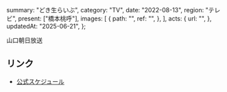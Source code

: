   summary: "どき生らいぶ",
  category: "TV",
  date: "2022-08-13",
  region: "テレビ",
  present: ["橋本桃呼"],
  images: [
    {
      path: "",
      ref: "",
    },
  ],
  acts: {
    url: "",
  },
  updatedAt: "2025-06-21",
};

山口朝日放送

## リンク

- [公式スケジュール](https://takanenonadeshiko.jp/?p=361)
